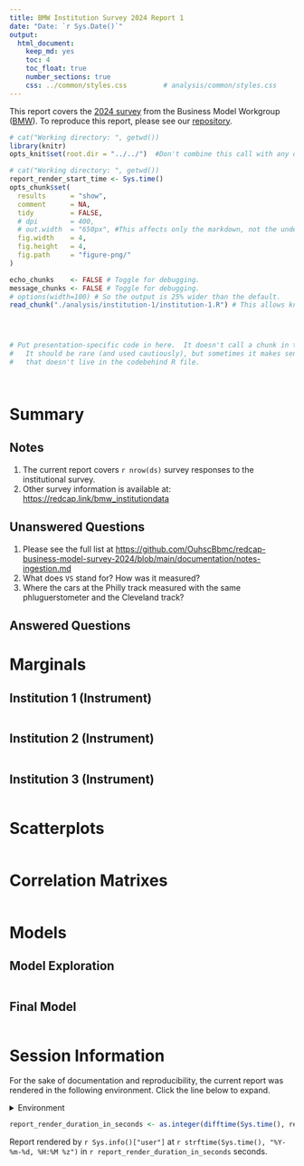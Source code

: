 ```yaml
---
title: BMW Institution Survey 2024 Report 1
date: "Date: `r Sys.Date()`"
output:
  html_document:
    keep_md: yes
    toc: 4
    toc_float: true
    number_sections: true
    css: ../common/styles.css         # analysis/common/styles.css
---
```


This report covers the [2024 survey](https://redcap.vumc.org/community/post.php?id=232648)
from the Business Model Workgroup ([BMW](https://redcap.vumc.org/community/index.php?topic=200834)).
To reproduce this report, please see our
[repository](https://github.com/OuhscBbmc/redcap-business-model-survey-2024).


<!--  Set the working directory to the repository's base directory; this assumes the report is nested inside of two directories.-->
```r
# cat("Working directory: ", getwd())
library(knitr)
opts_knit$set(root.dir = "../../")  #Don't combine this call with any other chunk -especially one that uses file paths.
```

<!-- Set the report-wide options, and point to the external code file. -->
```r
# cat("Working directory: ", getwd())
report_render_start_time <- Sys.time()
opts_chunk$set(
  results      = "show",
  comment      = NA,
  tidy         = FALSE,
  # dpi        = 400,
  # out.width  = "650px", #This affects only the markdown, not the underlying png file.  The height will be scaled appropriately.
  fig.width    = 4,
  fig.height   = 4,
  fig.path     = "figure-png/"
)

echo_chunks    <- FALSE # Toggle for debugging.
message_chunks <- FALSE # Toggle for debugging.
# options(width=100) # So the output is 25% wider than the default.
read_chunk("./analysis/institution-1/institution-1.R") # This allows knitr to call chunks tagged in the underlying *.R file.
```

<!-- Load 'sourced' R files.  Suppress the output when loading sources. -->
```r
```

<!-- Load packages, or at least verify they're available on the local machine.  Suppress the output when loading packages. -->
```r
```

<!-- Load any global functions and variables declared in the R file.  Suppress the output. -->
```r
```

<!-- Declare any global functions specific to a Rmd output.  Suppress the output. -->
```r
# Put presentation-specific code in here.  It doesn't call a chunk in the codebehind file.
#   It should be rare (and used cautiously), but sometimes it makes sense to include code in Rmd
#   that doesn't live in the codebehind R file.
```

<!-- Load the datasets.   -->
```r
```

<!-- Tweak the datasets.   -->
```r
```

Summary {.tabset .tabset-fade .tabset-pills}
===========================================================================

Notes
---------------------------------------------------------------------------

1.  The current report covers `r nrow(ds)` survey responses to the institutional survey.
1.  Other survey information is available at:
<https://redcap.link/bmw_institutiondata>

Unanswered Questions
---------------------------------------------------------------------------

1. Please see the full list at <https://github.com/OuhscBbmc/redcap-business-model-survey-2024/blob/main/documentation/notes-ingestion.md>
1. What does `VS` stand for?  How was it measured?
1. Where the cars at the Philly track measured with the same phluguerstometer and the Cleveland track?


Answered Questions
---------------------------------------------------------------------------


Marginals
===========================================================================

Institution 1 (Instrument)
---------------------------------------------------------------------------

```r
```

Institution 2 (Instrument)
---------------------------------------------------------------------------

```r
```

Institution 3 (Instrument)
---------------------------------------------------------------------------

```r
```


Scatterplots
===========================================================================

```r
```


Correlation Matrixes
===========================================================================

```r
```


Models
===========================================================================

Model Exploration
---------------------------------------------------------------------------
```r
```


Final Model
---------------------------------------------------------------------------

```r
```



Session Information {#session-info}
===========================================================================

For the sake of documentation and reproducibility, the current report was rendered in the following environment.  Click the line below to expand.

<details>
  <summary>Environment <span class="glyphicon glyphicon-plus-sign"></span></summary>
```r
if (requireNamespace("sessioninfo", quietly = TRUE)) {
  sessioninfo::session_info(include_base = TRUE)
} else {
  sessionInfo()
}
```
</details>

```r
report_render_duration_in_seconds <- as.integer(difftime(Sys.time(), report_render_start_time, units="secs"))
```

Report rendered by `r Sys.info()["user"]` at `r strftime(Sys.time(), "%Y-%m-%d, %H:%M %z")` in `r report_render_duration_in_seconds` seconds.
